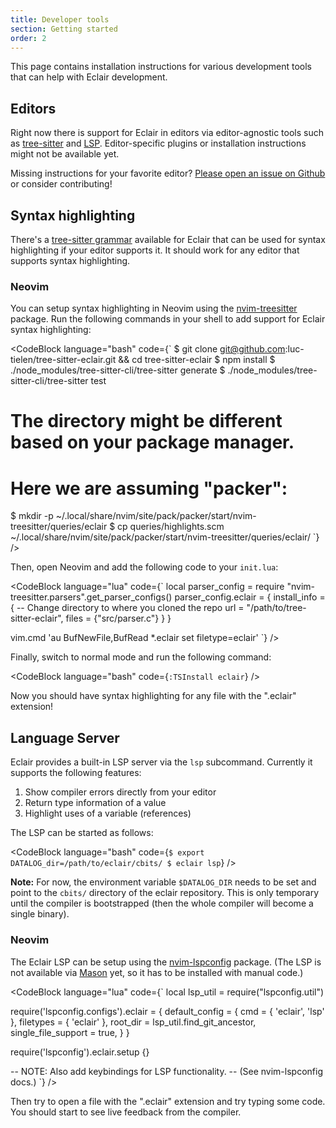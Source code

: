 ```yaml
---
title: Developer tools
section: Getting started
order: 2
---
```



This page contains installation instructions for various development tools that
can help with Eclair development.

## Editors

Right now there is support for Eclair in editors via editor-agnostic tools such
as [tree-sitter](https://tree-sitter.github.io/tree-sitter/) and
[LSP](https://microsoft.github.io/language-server-protocol/).
Editor-specific plugins or installation instructions might not be available
yet.

Missing instructions for your favorite editor?
[Please open an issue on Github](https://github.com/luc-tielen/eclair-lang/issues)
or consider contributing!

## Syntax highlighting

There's a [tree-sitter grammar](https://github.com/luc-tielen/tree-sitter-eclair)
available for Eclair that can be used for syntax highlighting if your editor
supports it. It should work for any editor that supports syntax highlighting.

### Neovim

You can setup syntax highlighting in Neovim using the
[nvim-treesitter](https://github.com/nvim-treesitter/nvim-treesitter) package.
Run the following commands in your shell to add support for Eclair syntax
highlighting:

<CodeBlock
  language="bash"
  code={`
$ git clone git@github.com:luc-tielen/tree-sitter-eclair.git && cd tree-sitter-eclair
$ npm install
$ ./node_modules/tree-sitter-cli/tree-sitter generate
$ ./node_modules/tree-sitter-cli/tree-sitter test
# The directory might be different based on your package manager.
# Here we are assuming "packer":
$ mkdir -p ~/.local/share/nvim/site/pack/packer/start/nvim-treesitter/queries/eclair
$ cp queries/highlights.scm ~/.local/share/nvim/site/pack/packer/start/nvim-treesitter/queries/eclair/
`}
/>

Then, open Neovim and add the following code to your `init.lua`:

<CodeBlock
  language="lua"
  code={`
local parser_config = require "nvim-treesitter.parsers".get_parser_configs()
parser_config.eclair = {
  install_info = {
    -- Change directory to where you cloned the repo
    url = "/path/to/tree-sitter-eclair",
    files = {"src/parser.c"}
  }
}

vim.cmd 'au BufNewFile,BufRead \*.eclair set filetype=eclair'
`}
/>

Finally, switch to normal mode and run the following command:

<CodeBlock
  language="bash"
  code={`
:TSInstall eclair
`}
/>

Now you should have syntax highlighting for any file with the ".eclair" extension!

## Language Server

Eclair provides a built-in LSP server via the `lsp` subcommand. Currently it
supports the following features:

1. Show compiler errors directly from your editor
2. Return type information of a value
3. Highlight uses of a variable (references)

The LSP can be started as follows:

<CodeBlock
  language="bash"
  code={`
$ export DATALOG_dir=/path/to/eclair/cbits/
$ eclair lsp
`}
/>

**Note:** For now, the environment variable `$DATALOG_DIR` needs to be set and
point to the `cbits/` directory of the eclair repository. This is only
temporary until the compiler is bootstrapped (then the whole compiler will
become a single binary).

### Neovim

The Eclair LSP can be setup using the
[nvim-lspconfig](https://github.com/neovim/nvim-lspconfig) package. (The LSP is
not available via [Mason](https://github.com/williamboman/mason.nvim) yet, so
it has to be installed with manual code.)

<CodeBlock
  language="lua"
  code={`
local lsp_util = require("lspconfig.util")

require('lspconfig.configs').eclair = {
  default_config = {
    cmd = { 'eclair', 'lsp' },
    filetypes = { 'eclair' },
    root_dir = lsp_util.find_git_ancestor,
    single_file_support = true,
  }
}

require('lspconfig').eclair.setup {}

-- NOTE: Also add keybindings for LSP functionality.
-- (See nvim-lspconfig docs.)
`}
/>

Then try to open a file with the ".eclair" extension and try typing some code.
You should start to see live feedback from the compiler.
